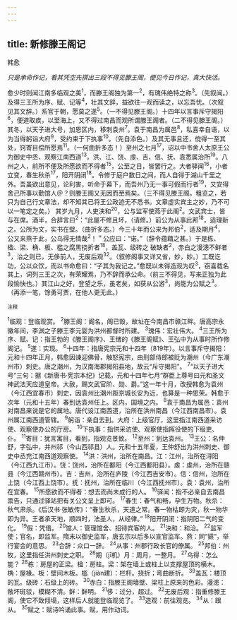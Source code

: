 ```yaml
---
---
---
```

title: 新修滕王阁记
---



韩愈

*只是承命作记，看其凭空先撰出三段不得见滕王阁，便见今日作记，真大快活。*

愈少时则闻江南多临观之美<sup>1</sup>，而滕王阁独为第一<sup>2</sup>，有瑰伟绝特之称<sup>3</sup>。（先叙闻。）及得三王所为序、赋、记等<sup>4</sup>，壮其文辞，益欲往一观而读之，以忘吾忧。（次叙见其文辞。）系官于朝，愿莫之遂<sup>5</sup>。（一不得见滕王阁。）十四年以言事斥守揭阳<sup>6</sup>，便道取疾，以至海上，又不得过南昌而观所谓滕王阁者。（二不得见滕王阁。）其冬，以天子进大号，加恩区内，移刺袁州<sup>7</sup>。袁于南昌为属邑<sup>8</sup>，私喜幸自语，以为当得躬诣大府<sup>9</sup>，受约束于下执事<sup>10</sup>。（先自添色。）及其无事且还，傥得一至其处，窍寄目偿所愿焉<sup>11</sup>。（一何曲折多态！）至州之七月<sup>17</sup>，诏以中书舍人太原王公为御史中丞、观察江南西道<sup>13</sup>。洪、江、饶、虔、吉、信、抚、袁悉属治所<sup>19</sup>。八州之人，前所不便及所愿欲而不得者<sup>15</sup>，公至之日，皆罢行之。大者驿闻<sup>16</sup>，小者立变，春生秋杀<sup>17</sup>，阳开阴闭<sup>18</sup>。令修于庭户数日之间，而人自得于湖山千里之外。吾虽欲出意见，论利害，听命于幕下，而吾州乃无一事可假而行者<sup>19</sup>，又安得舍己所事以勤馆人＠？则滕王阁又无因而至焉矣。（三不得见滕王阁。粗览之，若只为自己行文章法，却不知其已将王公政迹无不悉书。文章虚实宾主之妙，乃不可以一笔定之矣。）
其岁九月，人吏浃和<sup>20</sup>，公与监军使燕于此阁<sup>2</sup>。文武宾士，皆与在席。酒半，合辞言曰<sup>2</sup>：“此屋不修且坏，（请修。）前公为从事此邦<sup>18</sup>，适理新之。公所为文，实书在壁。（曲折多态。）今三十年而公来为邦伯<sup>2</sup>，适及期月<sup>4</sup>，公又来燕于此，公乌得无情哉<sup>2</sup>！＂公应曰：“诺。”（辞令蕴藉之甚。）于是栋、楹、梁、桷、板、槛之腐黑挠折者<sup>18</sup>，盖瓦、级砖之
破缺者<sup>2</sup>，赤白之漫漶不鲜者<sup>3</sup>，治之则已，无侈前人，无废后观<sup>32</sup>。（叙修阁事又详又省，妙，妙。）工既讫功，公以众饮，而以书命愈曰：“子其为我记之。”愈既以未得造观为叹<sup>3</sup>，窃喜载名其上，词列三王之次，有荣耀焉，乃不辞而承公命。（前三不得见，写来正独为此段愉快也。）其江山之好，登望之乐，虽老矣，如获从公游<sup>3</sup>，尚能为公赋之<sup>3</sup>。（再添一笔，馀勇可贾，在他人更无此。）

<sup>注释</sup>

<sup>1</sup>临观：登临观赏。
<sup>2</sup>滕王阁：阁名，阁已毁，故址在今南昌市赣江畔。唐高宗永徽年间，李渊之子滕王李元婴为洪州都督时所建。
<sup>3</sup>瑰伟：宏壮伟大。
<sup>4</sup>三王所为序、赋、记：指王勃的《滕王阁序》、王绪的《滕王阁赋》、王弘中为从事时所作修阁记。
<sup>5</sup>遂：实现。
<sup>6</sup>十四年：指唐宪宗元和十四年（819年）。以言事斥守揭阳：元和十四年正月，韩愈因谏迎佛骨，触怒宪宗，由刑部侍郎被贬为潮州（今广东潮州市）刺史。唐之潮州，为汉南海郡揭阳县地，故云“斥守揭阳”。
<sup>7</sup>“以天子进大号”三句：据《新唐书·宪宗本纪》记载，元和十四年七月“群臣上尊号曰元和圣文神武法天应道皇帝。大赦，赐文武官阶、勋、爵。”这一年十月，改授韩愈为袁州（今江西宜春市）刺史，因袁州比潮州距京城长安为近，也算是一种恩荣。韩愈于次年（元和十五年）春到达袁州任上。区内，国境之内。
<sup>8</sup>袁于南昌为属邑：袁州对南昌来说是它的属地。唐代设江南西道，治所在洪州南昌（今江西南昌市）。袁州属江南西道管辖。
<sup>9</sup>躬诣：亲自去到。大府：上级官厅，这里指江南西道采访使、观察使办公的厅房。
<sup>10</sup>下执事：指供采访使、观察使指挥役使的下级吏、仆。
<sup>11</sup>寄目：犹言寓目，看到，指观览景致。
<sup>12</sup>至州：到达袁州。
<sup>13</sup>王公：名仲舒，字弘中，并州祁（今山西祁县）人。元和十五年夏，王仲舒出为洪州刺史、御史中丞充江南西道观察使。
<sup>14</sup>洪：洪州，治所在南昌。江：江州，治所在浔阳（今江西九江市）。饶：饶州，治所在鄱阳（今江西鄱阳县）。虔：虔州，治所在赣县（今江西赣州市）。吉：吉州，治所在庐陵（今江西吉安市）。信：信州，治所在上饶（今江西上饶市）。抚：抚州，治所在临川（今江西抚州市）。袁：袁州，治所在宜春。
<sup>15</sup>所愿欲而不得者：想去而尚未成行的人。
<sup>16</sup>驿闻：指不必亲自去南昌禀告，只通过驿站把有关公文呈上即可。
<sup>17</sup>春生：春气和畅，孕生万物。秋杀：秋气肃杀。《后汉书·张敏传》：“春生秋杀，天道之常。春一物枯即为灾，秋一物华即为异。王者承天地，顺四时，法圣人，从经律。”
<sup>18</sup>阳开阴闭：指阴阳二气的变化。
<sup>19</sup>假：凭借。
<sup>20</sup>馆人：管理馆舍、招待宾客的人。
<sup>21</sup>決和：和洽。
<sup>22</sup>监军使；官名，即监军。隋末以御史监军，唐玄宗以后多以宣官监军。燕：同“嬿”，举行宴会的意思。
<sup>23</sup>合辞：众口一辞。
<sup>24</sup>从事：州郡行政长官的僚属。
<sup>25</sup>邦伯：州牧，这里指任洪州刺史之职。
<sup>26</sup>期（jī机）月：周月，一整月。
<sup>27</sup>乌得：怎么能？
<sup>28</sup>栋：房屋的正梁。楹：房柱。梁：架在墙上或柱上以支撑屋顶的横木。桷：屋椽。板：壁间木板。槛（jiàn建）：栏杆。挠折；弯曲断折。
<sup>39</sup>盖瓦：楼顶的瓦。级砖：石级上的砖。
<sup>30</sup>赤白：指滕王阁墙壁、梁柱上原来的色彩。漫漶：敞坏斑驳，模糊不清。鲜：鲜明。
<sup>31</sup>侈：过分，超过。
<sup>32</sup>无废后观：指重修滕王阁，使它不致倾塌，这样后人就能登临观览了。
<sup>33</sup>造观：前往观览。
<sup>34</sup>从：跟从。
<sup>35</sup>赋之：赋诗吟诵此事。赋，用作动词。